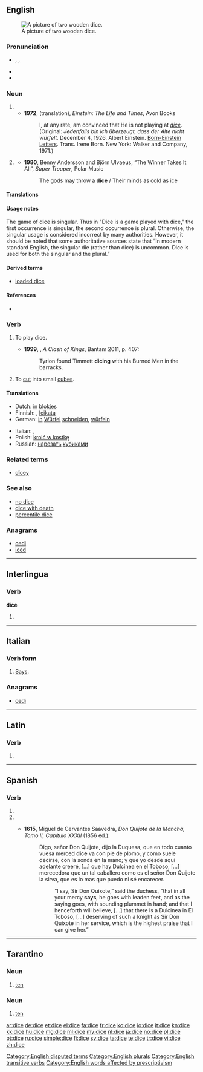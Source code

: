 ==English==
{{wikipedia}}
[[Image:Dices6-1.png|thumb|right|A picture of two wooden dice.]]

===Pronunciation===
* {{enPR|dīs}}, {{IPA|/daɪs/}}, {{SAMPA|/daIs/}}
* {{audio|en-us-dice.ogg|Audio (US)}}
* {{rhymes|aɪs}}

===Noun===
{{rft}}
{{infl|en|plural|singular|die}}

# {{form of|one of the two plurals|die|lang=en}}
#* '''1972''', (translation), ''Einstein: The Life and Times'', Avon Books
#*: I, at any rate, am convinced that He is not playing at ''[[dice]]''.
#*: (Original: ''Jedenfalls bin ich überzeugt, dass der Alte nicht würfelt.'' December 4, 1926. Albert Einstein. [[Born-Einstein Letters]]. Trans. Irene Born. New York: Walker and Company, 1971.)
# {{colloquial|nonstandard}} {{non-gloss definition|An alternative singular of {{term|die}}, for such meanings of {{term||die}} as have the plural {{term||dice}}.}}
#* '''1980''', Benny Andersson and Björn Ulvaeus, “The Winner Takes It All”, ''Super Trouper'', Polar Music
#*: The gods may throw a '''dice''' / Their minds as cold as ice

====Translations====
{{trans-see|polyhedron used in games of chance|die}}

====Usage notes====
The game of dice is singular.  Thus in "Dice is a game played with dice," the first occurrence is singular, the second occurrence is plural.  Otherwise, the singular usage is considered incorrect by many authorities.  However, it should be noted that some authoritative sources state that “In modern standard English, the singular die (rather than dice) is uncommon.  Dice is used for both the singular and the plural.”

====Derived terms====
* [[loaded dice]]

====References====
* {{seeCites}}

===Verb===
{{en-verb|dic|ing}}

# {{intransitive}} To play dice.
#* '''1999''', {{w|George RR Martin}}, ''A Clash of Kings'', Bantam 2011, p. 407:
#*: Tyrion found Timmett '''dicing''' with his Burned Men in the barracks.
# {{transitive}} To [[cut]] into small [[cube]]s.

====Translations====
{{trans-top|to cut into small cubes}}
* Dutch: [[in#Dutch|in]] [[blok]]jes {{t+|nl|snijden}}
* Finnish: {{t|fi|kuutioida}}, [[leikata#Finnish|leikata]] {{t|fi|kuutioiksi}}
* German: [[in]] [[Würfel]] [[schneiden]], [[würfeln]]
{{trans-mid}}
* Italian: {{t|it|fare a dadini}}, {{t|it|tagliare a dadini}}
* Polish: [[kroić w kostkę]]
* Russian: [[нарезать]] [[кубик|кубиками]]
{{trans-bottom}}

===Related terms===
* [[dicey]]

===See also===
* [[no dice]]
* [[dice with death]]
* [[percentile dice]]

===Anagrams===
* [[cedi#English|cedi]]
* [[iced#English|iced]]

[[Category:English disputed terms]]
[[Category:English plurals]]
[[Category:English transitive verbs]]
[[Category:English words affected by prescriptivism]]

----

==Interlingua==

===Verb===
'''dice'''

# {{ia-form of|dic|e}}

----

==Italian==

===Verb form===
{{infl|it|verb form|infinitive|dire}}

# {{italbrac|[[third-person singular|Third-person singular]] [[present tense]] of [[dire]]}} [[says|Says]].

===Anagrams===
* [[cedi#Italian|cedi]]

----

==Latin==

===Verb===
{{la-verb-form|dīce}}

# {{conjugation of|[[dico#Latin|dīcō]]||2|s|pres|act|imp}}{{la-conj-form-gloss|dico|2|s|pres|act|imp}}

----

==Spanish==

===Verb===
{{es-verb-form|decir}}

# {{es-verb form of|mood=ind|tense=pres|num=s|pers=2|formal=y|ending=ir|verb=[[decir]]}}
# {{es-verb form of|mood=ind|tense=pres|num=s|pers=3|ending=ir|verb=[[decir]]}}
#* {{sense|“says”}} '''1615''', Miguel de Cervantes Saavedra, ''Don Quijote de la Mancha, Tomo II, Capítulo XXXII'' (1856 ed.):
#*: Digo, señor Don Quijote, dijo la Duquesa, que en todo cuanto vuesa merced '''dice''' va con pie de plomo, y como suele decirse, con la sonda en la mano; y que yo desde aqui adelante creeré, [...] que hay Dulcinea en el Toboso, [...] merecedora que un tal caballero como es el señor Don Quijote la sirva, que es lo mas que puedo ni sé encarecer.
#*:: “I say, Sir Don Quixote,” said the duchess, “that in all your mercy '''says''', he goes with leaden feet, and as the saying goes, with sounding plummet in hand; and that I henceforth will believe, [...] that there is a Dulcinea in El Toboso, [...] deserving of such a knight as Sir Don Quixote in her service, which is the highest praise that I can give her.”

----
==Tarantino==

===Noun===
{{infl|roa-tar|noun}}

# [[ten]]

===Noun===
{{infl|roa-tar|ordinal number}}

# [[ten]]

[[ar:dice]]
[[de:dice]]
[[et:dice]]
[[el:dice]]
[[fa:dice]]
[[fr:dice]]
[[ko:dice]]
[[io:dice]]
[[it:dice]]
[[kn:dice]]
[[kk:dice]]
[[hu:dice]]
[[mg:dice]]
[[ml:dice]]
[[my:dice]]
[[nl:dice]]
[[ja:dice]]
[[no:dice]]
[[pl:dice]]
[[pt:dice]]
[[ru:dice]]
[[simple:dice]]
[[fi:dice]]
[[sv:dice]]
[[ta:dice]]
[[te:dice]]
[[tr:dice]]
[[vi:dice]]
[[zh:dice]]